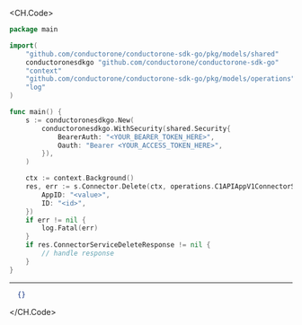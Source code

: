 
<CH.Code>
```go Delete.go
package main

import(
	"github.com/conductorone/conductorone-sdk-go/pkg/models/shared"
	conductoronesdkgo "github.com/conductorone/conductorone-sdk-go"
	"context"
	"github.com/conductorone/conductorone-sdk-go/pkg/models/operations"
	"log"
)

func main() {
    s := conductoronesdkgo.New(
        conductoronesdkgo.WithSecurity(shared.Security{
            BearerAuth: "<YOUR_BEARER_TOKEN_HERE>",
            Oauth: "Bearer <YOUR_ACCESS_TOKEN_HERE>",
        }),
    )

    ctx := context.Background()
    res, err := s.Connector.Delete(ctx, operations.C1APIAppV1ConnectorServiceDeleteRequest{
        AppID: "<value>",
        ID: "<id>",
    })
    if err != nil {
        log.Fatal(err)
    }
    if res.ConnectorServiceDeleteResponse != nil {
        // handle response
    }
}
```
---

```json Example Response
  {}
```
</CH.Code>
